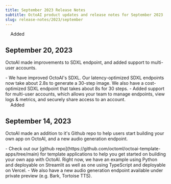 ```yaml
---
title: September 2023 Release Notes
subtitle: OctoAI product updates and release notes for September 2023
slug: release-notes/2023/september
---
```



<div className='changelog-status'>
<img src="../../assets/icons/plus.svg" width='12' height='12' noZoom />
<span>Added</span>
</div>

## September 20, 2023

OctoAI made improvements to SDXL endpoint, and added support to multi-user accounts.

<div className="changelog">
    - We have improved OctoAI's SDXL. Our latency-optimized SDXL endpoints now take about 2.8s to generate a 30-step image. We also have a cost-optimized SDXL endpoint that takes about 8s for 30 steps.
    - Added support for multi-user accounts, which allows your team to manage endpoints, view logs & metrics, and securely share access to an account.
</div>


<div className='changelog-status'>
<img src="../../assets/icons/plus.svg" width='12' height='12' noZoom />
<span>Added</span>
</div>

## September 14, 2023

OctoAI made an addition to it's Github repo to help users start building your own app on OctoAI, and a new audio generation endpoint. 

<div className="changelog">
    - Check out our [github repo](https://github.com/octoml/octoai-template-apps/tree/main) for template applications to help you get started on building your own app with OctoAI. Right now, we have an example using Python and deployable on Streamlit as well as one using TypeScript and deployable on Vercel.
    - We also have a new audio generation endpoint available under private preview (e.g. Bark, Tortoise TTS).
</div>


